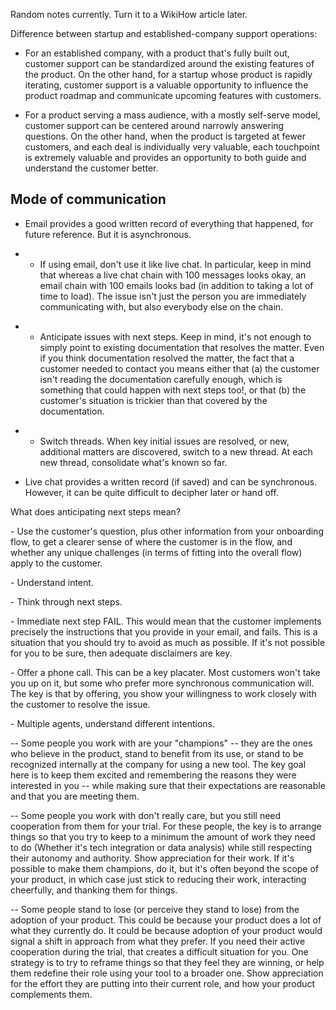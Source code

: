 Random notes currently. Turn it to a WikiHow article later.

Difference between startup and established-company support operations:

* For an established company, with a product that's fully built out, customer support can be standardized around the existing features of the product. On the other hand, for a startup whose product is rapidly iterating, customer support is a valuable opportunity to influence the product roadmap and communicate upcoming features with customers.

* For a product serving a mass audience, with a mostly self-serve model, customer support can be centered around narrowly answering questions. On the other hand, when the product is targeted at fewer customers, and each deal is individually very valuable, each touchpoint is extremely valuable and provides an opportunity to both guide and understand the customer better.

== Mode of communication ==

* Email provides a good written record of everything that happened, for future reference. But it is asynchronous.

** If using email, don't use it like live chat. In particular, keep in mind that whereas a live chat chain with 100 messages looks okay, an email chain with 100 emails looks bad (in addition to taking a lot of time to load). The issue isn't just the person you are immediately communicating with, but also everybody else on the chain.

** Anticipate issues with next steps. Keep in mind, it's not enough to simply point to existing documentation that resolves the matter. Even if you think documentation resolved the matter, the fact that a customer needed to contact you means either that (a) the customer isn't reading the documentation carefully enough, which is something that could happen with next steps too!, or that (b) the customer's situation is trickier than that covered by the documentation.

** Switch threads. When key initial issues are resolved, or new, additional matters are discovered, switch to a new thread. At each new thread, consolidate what's known so far. 

* Live chat provides a written record (if saved) and can be synchronous. However, it can be quite difficult to decipher later or hand off.

What does anticipating next steps mean?

- Use the customer's question, plus other information from your onboarding flow, to get a clearer sense of where the customer is in the flow, and whether any unique challenges (in terms of fitting into the overall flow) apply to the customer.

- Understand intent.

- Think through next steps.

- Immediate next step FAIL. This would mean that the customer implements precisely the instructions that you provide in your email, and fails. This is a situation that you should try to avoid as much as possible. If it's not possible for you to be sure, then adequate disclaimers are key.

- Offer a phone call. This can be a key placater. Most customers won't take you up on it, but some who prefer more synchronous communication will. The key is that by offering, you show your willingness to work closely with the customer to resolve the issue.

- Multiple agents, understand different intentions.

-- Some people you work with are your "champions" -- they are the ones who believe in the product, stand to benefit from its use, or stand to be recognized internally at the company for using a new tool. The key goal here is to keep them excited and remembering the reasons they were interested in you -- while making sure that their expectations are reasonable and that you are meeting them.

-- Some people you work with don't really care, but you still need cooperation from them for your trial. For these people, the key is to arrange things so that you try to keep to a minimum the amount of work they need to do (Whether it's tech integration or data analysis) while still respecting their autonomy and authority. Show appreciation for their work. If it's possible to make them champions, do it, but it's often beyond the scope of your product, in which case just stick to reducing their work, interacting cheerfully, and thanking them for things.

-- Some people stand to lose (or perceive they stand to lose) from the adoption of your product. This could be because your product does a lot of what they currently do. It could be because adoption of your product would signal a shift in approach from what they prefer. If you need their active cooperation during the trial, that creates a difficult situation for you. One strategy is to try to reframe things so that they feel they are winning, or help them redefine their role using your tool to a broader one. Show appreciation for the effort they are putting into their current role, and how your product complements them.

